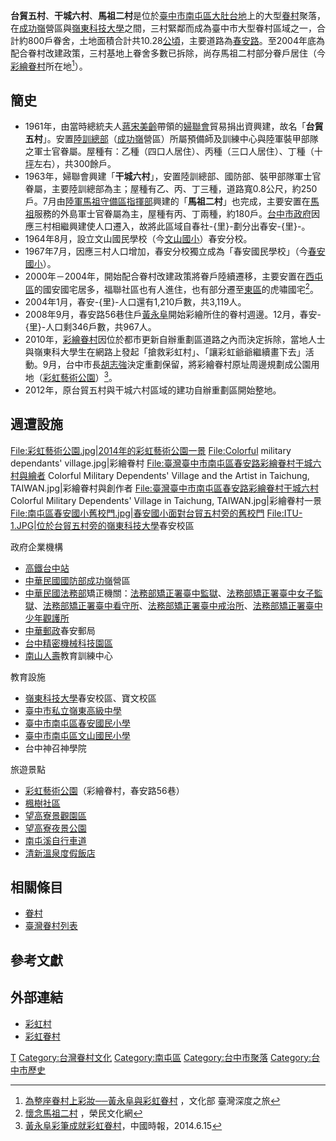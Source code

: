 {{coord|24|8|0.96|N|120|36|35.17|E|type:landmark_region:TW|display=title}}

'''台貿五村'''、'''干城六村'''、'''馬祖二村'''是位於[[臺中市|臺中市]][[南屯區|南屯區]][[大肚台地|大肚台地]]上的大型[[眷村|眷村]]聚落，在[[成功嶺|成功嶺]]營區與[[嶺東科技大學|嶺東科技大學]]之間，三村緊鄰而成為臺中市大型眷村區域之一，合計約800戶眷舍，土地面積合計共10.28[[公頃|公頃]]，主要道路為[[春安路|春安路]]。至2004年底為配合眷村改建政策，三村基地上眷舍多數已拆除，尚存馬祖二村部分眷戶居住（今[[彩繪眷村|彩繪眷村]]所在地<ref>[http://travel.culture.tw/template/StrokePage.aspx?Sid=103 為整座眷村上彩妝──黃永阜與彩虹眷村] {{Wayback|url=http://travel.culture.tw/template/StrokePage.aspx?Sid=103 |date=20160310112841 }}，文化部 臺灣深度之旅</ref>）。

==簡史==
*1961年，由當時總統夫人[[蔣宋美齡|蔣宋美齡]]帶領的[[婦聯會|婦聯會]]貿易捐出資興建，故名「'''台貿五村'''」。安置[[陸軍訓練司令部|陸訓總部]]（[[成功嶺|成功嶺]]營區）所屬預備師及訓練中心與陸軍裝甲部隊之軍士官眷屬。屋種有：乙種（四口人居住）、丙種（三口人居住）、丁種（十[[坪|坪]]左右），共300餘戶。
*1963年，婦聯會興建「'''干城六村'''」，安置陸訓總部、國防部、裝甲部隊軍士官眷屬，主要陸訓總部為主；屋種有乙、丙、丁三種，道路寬0.8公尺，約250戶。7月由[[陸軍馬祖防衛指揮部|陸軍馬祖守備區指揮部]]興建的「'''馬祖二村'''」也完成，主要安置在[[馬祖|馬祖]]服務的外島軍士官眷屬為主，屋種有丙、丁兩種，約180戶{{R|蘇玉倩}}。[[台中市政府|台中市政府]]因應三村相繼興建使人口遷入，故將此區域自春社-{里}-劃分出春安-{里}-。
*1964年8月，設立文山國民學校（今[[臺中市南屯區文山國民小學|文山國小]]）春安分校。
*1967年7月，因應三村人口增加，春安分校獨立成為「春安國民學校」（今[[臺中市南屯區春安國民小學|春安國小]]）。
*2000年－2004年，開始配合眷村改建政策將眷戶陸續遷移，主要安置在[[西屯區|西屯區]]的國安國宅居多，福聯社區也有人進住，也有部分遷至[[東區_(臺中市)|東區]]的虎嘯國宅<ref>[http://lov.vac.gov.tw/Village/Content.aspx?i=44&c=3 懷念馬祖二村] {{Wayback|url=http://lov.vac.gov.tw/Village/Content.aspx?i=44&c=3 |date=20160304182305 }}，榮民文化網</ref>。
*2004年1月，春安-{里}-人口還有1,210戶數，共3,119人。
*2008年9月，春安路56巷住戶[[黃永阜|黃永阜]]開始彩繪所住的眷村週邊。12月，春安-{里}-人口剩346戶數，共967人。
*2010年，[[彩繪眷村|彩繪眷村]]因位於都市更新自辦重劃區道路之內而決定拆除，當地人士與嶺東科大學生在網路上發起「搶救彩虹村」、「讓彩虹爺爺繼續畫下去」活動。9月，台中市長[[胡志強_(1948年)|胡志強]]決定重劃保留，將彩繪眷村原址周邊規劃成公園用地（[[彩虹藝術公園|彩虹藝術公園]]）<ref>[http://www.chinatimes.com/cn/realtimenews/20140615002091-260402 黃永阜彩筆成就彩虹眷村]，中國時報，2014.6.15</ref>。
*2012年，原台貿五村與干城六村區域的建功自辦重劃區開始整地。

==週遭設施==
<gallery>
File:彩虹藝術公園.jpg|2014年的彩虹藝術公園一景
File:Colorful military dependants' village.jpg|彩繪眷村
File:臺灣臺中市南屯區春安路彩繪眷村干城六村與繪者 Colorful Military Dependents' Village and the Artist in Taichung, TAIWAN.jpg|彩繪眷村與創作者
File:臺灣臺中市南屯區春安路彩繪眷村干城六村 Colorful Military Dependents' Village in Taichung, TAIWAN.jpg|彩繪眷村一景
File:南屯區春安國小舊校門.jpg|春安國小面對台貿五村旁的舊校門
File:ITU-1.JPG|位於台貿五村旁的[[嶺東科技大學|嶺東科技大學]]春安校區
</gallery>
;政府企業機構
*[[台中車站_(高鐵)|高鐵台中站]]
*[[中華民國國防部|中華民國國防部]][[成功嶺|成功嶺]]營區
*[[中華民國法務部|中華民國法務部]]矯正機關：[[法務部矯正署臺中監獄|法務部矯正署臺中監獄]]、[[法務部矯正署臺中女子監獄|法務部矯正署臺中女子監獄]]、[[法務部矯正署臺中看守所|法務部矯正署臺中看守所]]、[[法務部矯正署臺中戒治所|法務部矯正署臺中戒治所]]、[[法務部矯正署臺中少年觀護所|法務部矯正署臺中少年觀護所]]
*[[中華郵政|中華郵政]]春安郵局
*[[台中精密機械科技園區|台中精密機械科技園區]]
*[[南山人壽|南山人壽]]教育訓練中心

;教育設施
*[[嶺東科技大學|嶺東科技大學]]春安校區、寶文校區
*[[臺中市私立嶺東高級中學|臺中市私立嶺東高級中學]]
*[[臺中市南屯區春安國民小學|臺中市南屯區春安國民小學]]
*[[臺中市南屯區文山國民小學|臺中市南屯區文山國民小學]]
*台中神召神學院

;旅遊景點
*[[彩虹藝術公園|彩虹藝術公園]]（彩繪眷村，春安路56巷）{{R|劉松霖}}
*[[楓樹社區|楓樹社區]]
*[[望高寮_(臺中市)|望高寮景觀園區]]
*[[望高寮夜景公園|望高寮夜景公園]]
*[[南屯溪自行車道|南屯溪自行車道]]
*[[清新溫泉度假飯店|清新溫泉度假飯店]]

==相關條目==
*[[眷村|眷村]]
*[[臺灣眷村列表|臺灣眷村列表]]

==參考文獻==
{{Reflist|refs=

<!--網路文獻-->
<ref name="蘇玉倩">{{cite web|author=蘇玉倩|url=http://m.xuite.net/blog/c2789/history/23669335|title=【臺中眷村竹籬年華之三】馬祖二村|website=臺中市西屯區南屯區轄區都市演變史跡勘查資料建置|date=2009-04-29|quote=原資料來自[http://archive.is/3tLGT 台中市眷村文化網]|access-date=2016-02-18|archive-url=https://web.archive.org/web/20160225130350/http://m.xuite.net/blog/c2789/history/23669335|archive-date=2016-02-25|dead-url=yes}}</ref>

<!--新聞報導-->
<ref name="劉松霖">{{cite episode |author=劉松霖 |title=〈「玩」眷村　漆彈戰場、彩繪巷道景點〉 |series=《TVBS新聞》 |network=[[TVBS|TVBS]] |url=http://news.tvbs.com.tw/old-news.html?nid=119803 |date=2009-01-29 |publisher=聯意製作 |archiveurl=https://archive.is/20160218135730/http://news.tvbs.com.tw/old-news.html?nid=119803 |archivedate=2016-02-18 |deadurl=yes |access-date=2016-02-18 }}</ref>
}}

==外部連結==
*[http://www.1949rainbow.com.tw/ 彩虹村]
*[http://www.fun-life.com.tw/%E5%8F%B0%E4%B8%AD%E6%99%AF%E9%BB%9E%E5%B6%BA%E6%9D%B1%E5%BD%A9%E8%99%B9%E7%9C%B7%E6%9D%91-%E5%BD%A9%E8%99%B9%E6%9D%91%E6%98%A5%E5%AE%89%E8%B7%AF56%E5%B7%B7/ 彩虹眷村]

{{臺中市市中心的里}}

[[Category:臺灣眷村|T]]
[[Category:台灣眷村文化|Category:台灣眷村文化]]
[[Category:南屯區|Category:南屯區]]
[[Category:台中市聚落|Category:台中市聚落]]
[[Category:台中市歷史|Category:台中市歷史]]